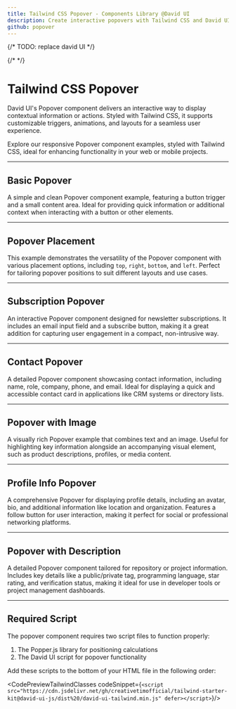 ```yaml
---
title: Tailwind CSS Popover - Components Library @David UI
description: Create interactive popovers with Tailwind CSS and David UI. Enhance your UI with customizable and responsive popover components.
github: popover
---
```


{/* TODO: replace david UI */}

<ScriptLoader src="https://cdn.jsdelivr.net/gh/creativetimofficial/tailwind-starter-kit@david-ui-js/dist%20/david-ui-tailwind.min.js" />

{/* <InfoBadge /> */}

# Tailwind CSS Popover 

David UI's Popover component delivers an interactive way to display contextual information or actions. Styled with Tailwind CSS, it supports customizable triggers, animations, and layouts for a seamless user experience.

Explore our responsive Popover component examples, styled with Tailwind CSS, ideal for enhancing functionality in your web or mobile projects.

---

## Basic Popover

A simple and clean Popover component example, featuring a button trigger and a small content area. Ideal for providing quick information or additional context when interacting with a button or other elements.

<PreviewWithCode relativePath="popover/popover-demo.tsx" language="html" />

---


## Popover Placement

This example demonstrates the versatility of the Popover component with various placement options, including `top`, `right`, `bottom`, and `left`. Perfect for tailoring popover positions to suit different layouts and use cases.


<PreviewWithCode relativePath="popover/popover-placement.tsx" language="html" />

---

## Subscription Popover

An interactive Popover component designed for newsletter subscriptions. It includes an email input field and a subscribe button, making it a great addition for capturing user engagement in a compact, non-intrusive way.

<PreviewWithCode relativePath="popover/subscription-popover.tsx" language="html" />

---

## Contact Popover

A detailed Popover component showcasing contact information, including name, role, company, phone, and email. Ideal for displaying a quick and accessible contact card in applications like CRM systems or directory lists.

<PreviewWithCode relativePath="popover/contact-popover.tsx" language="html" />

---

## Popover with Image

A visually rich Popover example that combines text and an image. Useful for highlighting key information alongside an accompanying visual element, such as product descriptions, profiles, or media content.

<PreviewWithCode relativePath="popover/popover-with-image.tsx" language="html" />

---

## Profile Info Popover

A comprehensive Popover for displaying profile details, including an avatar, bio, and additional information like location and organization. Features a follow button for user interaction, making it perfect for social or professional networking platforms.

<PreviewWithCode relativePath="popover/profile-info-popover.tsx" language="html" />

---

## Popover with Description

A detailed Popover component tailored for repository or project information. Includes key details like a public/private tag, programming language, star rating, and verification status, making it ideal for use in developer tools or project management dashboards.

<PreviewWithCode relativePath="popover/popover-with-description.tsx" language="html" />

--- 

## Required Script
The popover component requires two script files to function properly:

1. The Popper.js library for positioning calculations
2. The David UI script for popover functionality

Add these scripts to the bottom of your HTML file in the following order:


<CodePreviewTailwindClasses codeSnippet={`<script src="https://cdn.jsdelivr.net/gh/creativetimofficial/tailwind-starter-kit@david-ui-js/dist%20/david-ui-tailwind.min.js" defer></script>`}/>
